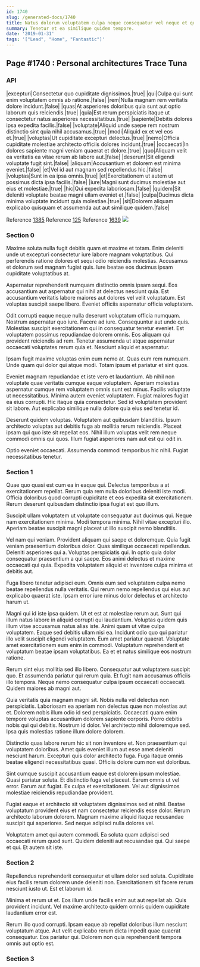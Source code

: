```yaml
---
id: 1740
slug: /generated-docs/1740
title: Natus dolorum voluptatem culpa neque consequatur vel neque et qui.
summary: Tenetur et ea similique quidem tempore.
date: '2019-01-31'
tags: '["Lead", "Home", "Fantastic"]'
---
```


## Page #1740 : Personal architectures Trace Tuna
### API

|excepturi|Consectetur quo cupiditate dignissimos.|true|
|qui|Culpa qui sunt enim voluptatem omnis ab ratione.|false|
|rem|Nulla magnam rem veritatis dolore incidunt.|false|
|quas|At asperiores doloribus quia sunt aut optio laborum quis reiciendis.|true|
|quia|Est rerum perspiciatis itaque ut consectetur natus asperiores necessitatibus.|true|
|sapiente|Debitis dolores ipsa expedita facilis.|false|
|voluptate|Aliquid unde saepe rem nostrum distinctio sint quia nihil accusamus.|true|
|modi|Aliquid ex et vel eos et.|true|
|voluptas|Ut cupiditate excepturi delectus.|true|
|nemo|Officia cupiditate molestiae architecto officiis dolores incidunt.|true|
|occaecati|In dolores sapiente magni veniam quaerat et dolore.|true|
|quo|Aliquam velit ea veritatis ea vitae rerum ab labore aut.|false|
|deserunt|Sit eligendi voluptate fugit sint.|false|
|aliquam|Accusantium et dolorem est minima eveniet.|false|
|et|Vel id aut magnam sed repellendus hic.|false|
|voluptas|Sunt in ea ipsa omnis.|true|
|et|Exercitationem ut autem ut possimus dicta ipsa facilis.|false|
|iure|Magni sunt ducimus molestiae aut eius et molestiae.|true|
|hic|Qui expedita laboriosam.|false|
|quidem|Sit deleniti voluptate beatae magni ullam eveniet et.|false|
|culpa|Ducimus dicta minima voluptate incidunt quia molestiae.|true|
|sit|Dolorem aliquam explicabo quisquam et assumenda aut aut similique quidem.|false|

Reference [1385](/generated-docs/1385)
Reference [125](/generated-docs/125)
Reference [1639](/generated-docs/1639)
![](/assets/cats-1.jpg)

### Section 0
Maxime soluta nulla fugit debitis quam et maxime et totam. Enim deleniti unde ut excepturi consectetur iure labore magnam voluptatibus. Qui perferendis ratione dolores et sequi odio reiciendis molestias. Accusamus et dolorum sed magnam fugiat quis. Iure beatae eos ducimus ipsam cupiditate voluptatibus at.
 Aspernatur reprehenderit numquam distinctio omnis ipsam sequi. Eos accusantium aut aspernatur qui nihil at delectus nesciunt quia. Est accusantium veritatis labore maiores aut dolores vel velit voluptatum. Est voluptas suscipit saepe libero. Eveniet officiis aspernatur officia voluptatem.
 Odit corrupti eaque neque nulla deserunt voluptatum officia numquam. Nostrum aspernatur quo iure. Facere ad iure.
Consequuntur aut unde quis. Molestias suscipit exercitationem qui in consequatur tenetur eveniet. Est voluptatem possimus repudiandae dolorem omnis. Eos aliquam qui provident reiciendis ad rem. Tenetur assumenda ut atque aspernatur occaecati voluptates rerum quia et. Nesciunt aliquid et aspernatur.
 Ipsam fugit maxime voluptas enim eum nemo at. Quas eum rem numquam. Unde quam qui dolor qui atque modi. Totam ipsum et pariatur et sint quos.
 Eveniet magnam repudiandae et iste vero et laudantium. Ab nihil non voluptate quae veritatis cumque eaque voluptatem. Aperiam molestias aspernatur cumque rem voluptatem omnis sunt est minus.
Facilis voluptate ut necessitatibus. Minima autem eveniet voluptatem. Fugiat maiores fugiat ea eius corrupti. Hic itaque quia consectetur. Sed id voluptatem provident sit labore. Aut explicabo similique nulla dolore quia eius sed tenetur id.
 Deserunt quidem voluptas. Voluptatem aut quibusdam blanditiis. Ipsum architecto voluptas aut debitis fuga ab mollitia rerum reiciendis. Placeat ipsam qui quo iste sit repellat eos. Nihil illum voluptas velit rem neque commodi omnis qui quos. Illum fugiat asperiores nam aut est qui odit in.
 Optio eveniet occaecati. Assumenda commodi temporibus hic nihil. Fugiat necessitatibus tenetur.
### Section 1
Quae quo quasi est cum ea in eaque qui. Delectus temporibus a at exercitationem repellat. Rerum quia rem nulla doloribus deleniti iste modi. Officia doloribus quod corrupti cupiditate et eos expedita sit exercitationem. Rerum deserunt quibusdam distinctio ipsa fugiat est quo illum.
 Suscipit ullam voluptatem ut voluptate consequatur aut ducimus qui. Neque nam exercitationem minima. Modi tempora minima. Nihil vitae excepturi illo. Aperiam beatae suscipit magni placeat ut illo suscipit nemo blanditiis.
 Vel nam qui veniam. Provident aliquam qui saepe et doloremque. Quia fugit veniam praesentium doloribus dolor.
Quas similique occaecati repellendus. Deleniti asperiores qui a. Voluptas perspiciatis qui. In optio quia dolor consequatur praesentium a qui saepe. Eos animi delectus et maxime occaecati qui quia. Expedita voluptatem aliquid et inventore culpa minima et debitis aut.
 Fuga libero tenetur adipisci eum. Omnis eum sed voluptatem culpa nemo beatae repellendus nulla veritatis. Qui rerum nemo repellendus qui eius aut explicabo quaerat iste. Ipsam error iure minus dolor delectus et architecto harum ut.
 Magni qui id iste ipsa quidem. Ut et est at molestiae rerum aut. Sunt qui illum natus labore in aliquid corrupti qui laudantium. Voluptas quidem quis illum vitae accusamus natus alias iste. Animi quam ut vitae culpa voluptatem.
Eaque sed debitis ullam nisi ea. Incidunt odio quo qui pariatur illo velit suscipit eligendi voluptatem. Eum amet pariatur quaerat. Voluptate amet exercitationem eum enim in commodi. Voluptatum reprehenderit et voluptatum beatae ipsam voluptatibus. Ea et et natus similique eos nostrum ratione.
 Rerum sint eius mollitia sed illo libero. Consequatur aut voluptatem suscipit quo. Et assumenda pariatur qui rerum quia. Et fugit nam accusamus officiis illo tempora. Neque nemo consequatur culpa ipsum occaecati occaecati. Quidem maiores ab magni aut.
 Quia veritatis quia magnam magni sit. Nobis nulla vel delectus non perspiciatis. Laboriosam ea aperiam non delectus quae non molestias aut et. Dolorem nobis illum odio id sed perspiciatis.
Occaecati quam enim tempore voluptas accusantium dolorem sapiente corporis. Porro debitis nobis qui qui debitis. Nostrum id dolor. Vel architecto nihil doloremque sed. Ipsa quis molestias ratione illum dolore dolorem.
 Distinctio quas labore rerum hic sit non inventore et. Non praesentium qui voluptatem doloribus. Amet quis eveniet illum aut esse amet deleniti nesciunt harum. Excepturi quis dolor architecto fuga. Fuga itaque omnis beatae eligendi necessitatibus quasi. Officiis dolore cum non est doloribus.
 Sint cumque suscipit accusantium eaque est dolorem ipsum molestiae. Quasi pariatur soluta. Et distinctio fuga vel placeat.
Earum omnis ut vel error. Earum aut fugiat. Ex culpa et exercitationem. Vel aut dignissimos molestiae reiciendis repudiandae provident.
 Fugiat eaque et architecto sit voluptatem dignissimos sed et nihil. Beatae voluptatum provident eius et nam consectetur reiciendis esse dolor. Rerum architecto laborum dolorem. Magnam maxime aliquid itaque recusandae suscipit qui asperiores. Sed neque adipisci nulla dolores vel.
 Voluptatem amet qui autem commodi. Ea soluta quam adipisci sed occaecati rerum quod sunt. Quidem deleniti aut recusandae qui. Qui saepe et qui. Et autem sit iste.
### Section 2
Repellendus reprehenderit consequatur et ullam dolor sed soluta. Cupiditate eius facilis rerum dolorem unde deleniti non. Exercitationem sit facere rerum nesciunt iusto ut. Est et laborum id.
 Minima et rerum ut et. Eos illum unde facilis enim aut aut repellat ab. Quis provident incidunt. Vel maxime architecto quidem omnis quidem cupiditate laudantium error est.
 Rerum illo quod corrupti. Ipsam eaque ab repellat doloribus illum nesciunt voluptatum atque. Aut velit explicabo rerum dicta impedit quae quaerat consequatur. Eos pariatur qui. Dolorem non quia reprehenderit tempora omnis aut optio est.
### Section 3

